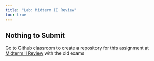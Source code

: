 ```yaml
---
title: "Lab: Midterm II Review"
toc: true
---
```


## Nothing to Submit

Go to Github classroom to create a repository for this assignment  at [Midterm II Review](https://classroom.github.com/a/dv9Jxi6F) with the old exams


    